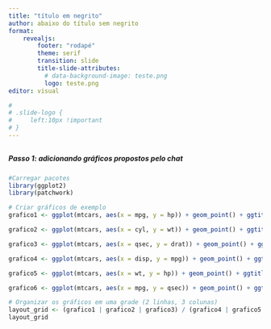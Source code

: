 ```yaml
---
title: "título em negrito"
author: abaixo do título sem negrito
format: 
    revealjs: 
        footer: "rodapé"
        theme: serif 
        transition: slide
        title-slide-attributes: 
          # data-background-image: teste.png
          logo: teste.png
editor: visual

# 
# .slide-logo {
#     left:10px !important
# }
---
```


##
##### Passo 1: adicionando gráficos propostos pelo chat

```r

#Carregar pacotes 
library(ggplot2) 
library(patchwork) 

# Criar gráficos de exemplo 
grafico1 <- ggplot(mtcars, aes(x = mpg, y = hp)) + geom_point() + ggtitle("Gráfico 1") 

grafico2 <- ggplot(mtcars, aes(x = cyl, y = wt)) + geom_point() + ggtitle("Gráfico 2") 

grafico3 <- ggplot(mtcars, aes(x = qsec, y = drat)) + geom_point() + ggtitle("Gráfico 3") 

grafico4 <- ggplot(mtcars, aes(x = disp, y = mpg)) + geom_point() + ggtitle("Gráfico 4") 

grafico5 <- ggplot(mtcars, aes(x = wt, y = hp)) + geom_point() + ggtitle("Gráfico 5") 

grafico6 <- ggplot(mtcars, aes(x = mpg, y = qsec)) + geom_point() + ggtitle("Gráfico 6") 

# Organizar os gráficos em uma grade (2 linhas, 3 colunas) 
layout_grid <- (grafico1 | grafico2 | grafico3) / (grafico4 | grafico5 | grafico6) 
layout_grid

```